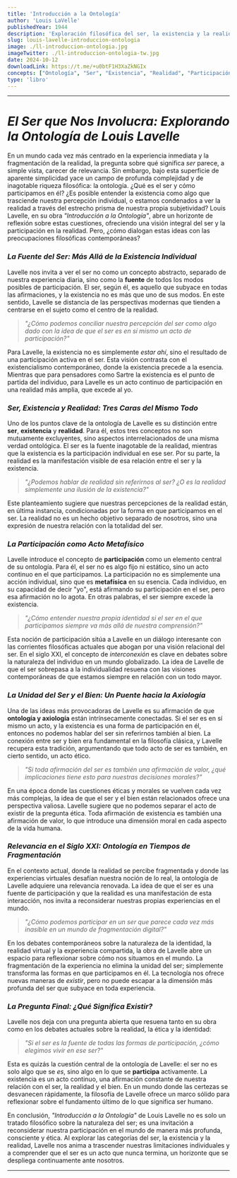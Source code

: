 ```yaml
---
title: 'Introducción a la Ontología'
author: 'Louis LaVelle'
publishedYear: 1944
description: 'Exploración filosófica del ser, la existencia y la realidad. Lavelle analiza la participación activa del individuo en el ser y su interrelación con el bien, conectando ontología y axiología en una profunda reflexión metafísica.'
slug: louis-lavelle-introduccion-ontologia
image: ./ll-introduccion-ontologia.jpg
imageTwitter: ./ll-introduccion-ontologia-tw.jpg
date: 2024-10-12
downloadLink: https://t.me/+u0btF1H3XaZkNGIx
concepts: ["Ontología", "Ser", "Existencia", "Realidad", "Participación", "Louis Lavelle"]
type: 'libro'
---
```


---

# _El Ser que Nos Involucra: Explorando la Ontología de Louis Lavelle_

En un mundo cada vez más centrado en la experiencia inmediata y la fragmentación de la realidad, la pregunta sobre qué significa _ser_ parece, a simple vista, carecer de relevancia. Sin embargo, bajo esta superficie de aparente simplicidad yace un campo de profunda complejidad y de inagotable riqueza filosófica: la ontología. ¿Qué es el ser y cómo participamos en él? ¿Es posible entender la existencia como algo que trasciende nuestra percepción individual, o estamos condenados a ver la realidad a través del estrecho prisma de nuestra propia subjetividad? Louis Lavelle, en su obra _"Introducción a la Ontología"_, abre un horizonte de reflexión sobre estas cuestiones, ofreciendo una visión integral del ser y la participación en la realidad. Pero, ¿cómo dialogan estas ideas con las preocupaciones filosóficas contemporáneas?

### _La Fuente del Ser: Más Allá de la Existencia Individual_

Lavelle nos invita a ver el ser no como un concepto abstracto, separado de nuestra experiencia diaria, sino como la **fuente** de todos los modos posibles de participación. El ser, según él, es aquello que subyace en todas las afirmaciones, y la existencia no es más que uno de sus modos. En este sentido, Lavelle se distancia de las perspectivas modernas que tienden a centrarse en el sujeto como el centro de la realidad.

> _"¿Cómo podemos conciliar nuestra percepción del ser como algo dado con la idea de que el ser es en sí mismo un acto de participación?"_

Para Lavelle, la existencia no es simplemente _estar ahí_, sino el resultado de una participación activa en el ser. Esta visión contrasta con el existencialismo contemporáneo, donde la existencia precede a la esencia. Mientras que para pensadores como Sartre la existencia es el punto de partida del individuo, para Lavelle es un acto continuo de participación en una realidad más amplia, que excede al yo.

### _Ser, Existencia y Realidad: Tres Caras del Mismo Todo_

Uno de los puntos clave de la ontología de Lavelle es su distinción entre **ser**, **existencia** y **realidad**. Para él, estos tres conceptos no son mutuamente excluyentes, sino aspectos interrelacionados de una misma verdad ontológica. El ser es la fuente inagotable de la realidad, mientras que la existencia es la participación individual en ese ser. Por su parte, la realidad es la manifestación visible de esa relación entre el ser y la existencia.

> _"¿Podemos hablar de realidad sin referirnos al ser? ¿O es la realidad simplemente una ilusión de la existencia?"_

Este planteamiento sugiere que nuestras percepciones de la realidad están, en última instancia, condicionadas por la forma en que participamos en el ser. La realidad no es un hecho objetivo separado de nosotros, sino una expresión de nuestra relación con la totalidad del ser.

### _La Participación como Acto Metafísico_

Lavelle introduce el concepto de **participación** como un elemento central de su ontología. Para él, el ser no es algo fijo ni estático, sino un acto continuo en el que participamos. La participación no es simplemente una acción individual, sino que es **metafísica** en su esencia. Cada individuo, en su capacidad de decir "yo", está afirmando su participación en el ser, pero esa afirmación no lo agota. En otras palabras, el ser siempre excede la existencia.

> _"¿Cómo entender nuestra propia identidad si el ser en el que participamos siempre va más allá de nuestra comprensión?"_

Esta noción de participación sitúa a Lavelle en un diálogo interesante con las corrientes filosóficas actuales que abogan por una visión relacional del ser. En el siglo XXI, el concepto de _interconexión_ es clave en debates sobre la naturaleza del individuo en un mundo globalizado. La idea de Lavelle de que el ser sobrepasa a la individualidad resuena con las visiones contemporáneas de que estamos siempre en relación con un todo mayor.

### _La Unidad del Ser y el Bien: Un Puente hacia la Axiología_

Una de las ideas más provocadoras de Lavelle es su afirmación de que **ontología y axiología** están intrínsecamente conectadas. Si el ser es en sí mismo un acto, y la existencia es una forma de participación en él, entonces no podemos hablar del ser sin referirnos también al bien. La conexión entre ser y bien era fundamental en la filosofía clásica, y Lavelle recupera esta tradición, argumentando que todo acto de ser es también, en cierto sentido, un acto ético.

> _"Si toda afirmación del ser es también una afirmación de valor, ¿qué implicaciones tiene esto para nuestras decisiones morales?"_

En una época donde las cuestiones éticas y morales se vuelven cada vez más complejas, la idea de que el ser y el bien están relacionados ofrece una perspectiva valiosa. Lavelle sugiere que no podemos separar el acto de existir de la pregunta ética. Toda afirmación de existencia es también una afirmación de valor, lo que introduce una dimensión moral en cada aspecto de la vida humana.

### _Relevancia en el Siglo XXI: Ontología en Tiempos de Fragmentación_

En el contexto actual, donde la realidad se percibe fragmentada y donde las experiencias virtuales desafían nuestra noción de lo real, la ontología de Lavelle adquiere una relevancia renovada. La idea de que el ser es una fuente de participación y que la realidad es una manifestación de esta interacción, nos invita a reconsiderar nuestras propias experiencias en el mundo.

> _"¿Cómo podemos participar en un ser que parece cada vez más inasible en un mundo de fragmentación digital?"_

En los debates contemporáneos sobre la naturaleza de la identidad, la realidad virtual y la experiencia compartida, la obra de Lavelle abre un espacio para reflexionar sobre cómo nos situamos en el mundo. La fragmentación de la experiencia no elimina la unidad del ser; simplemente transforma las formas en que participamos en él. La tecnología nos ofrece nuevas maneras de _existir_, pero no puede escapar a la dimensión más profunda del ser que subyace en toda experiencia.

### _La Pregunta Final: ¿Qué Significa Existir?_

Lavelle nos deja con una pregunta abierta que resuena tanto en su obra como en los debates actuales sobre la realidad, la ética y la identidad:

> _"Si el ser es la fuente de todas las formas de participación, ¿cómo elegimos vivir en ese ser?"_

Esta es quizás la cuestión central de la ontología de Lavelle: el ser no es solo algo que se _es_, sino algo en lo que se **participa** activamente. La existencia es un acto continuo, una afirmación constante de nuestra relación con el ser, la realidad y el bien. En un mundo donde las certezas se desvanecen rápidamente, la filosofía de Lavelle ofrece un marco sólido para reflexionar sobre el fundamento último de lo que significa ser humano.

En conclusión, _"Introducción a la Ontología"_ de Louis Lavelle no es solo un tratado filosófico sobre la naturaleza del ser; es una invitación a reconsiderar nuestra participación en el mundo de manera más profunda, consciente y ética. Al explorar las categorías del ser, la existencia y la realidad, Lavelle nos anima a trascender nuestras limitaciones individuales y a comprender que el ser es un acto que nunca termina, un horizonte que se despliega continuamente ante nosotros.

---
